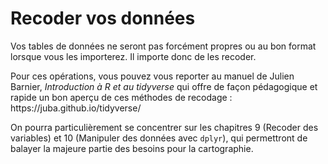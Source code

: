 
# Recoder vos données {-}

Vos tables de données ne seront pas forcément propres ou au bon format lorsque vous les importerez.
Il importe donc de les recoder.

Pour ces opérations, vous pouvez vous reporter au manuel de Julien Barnier, *Introduction à R et au tidyverse* qui offre de façon pédagogique et rapide un bon aperçu de ces méthodes de recodage : https://juba.github.io/tidyverse/

On pourra particulièrement se concentrer sur les chapitres 9 (Recoder des variables) et 10 (Manipuler des données avec `dplyr`), qui permettront de balayer la majeure partie des besoins pour la cartographie.
